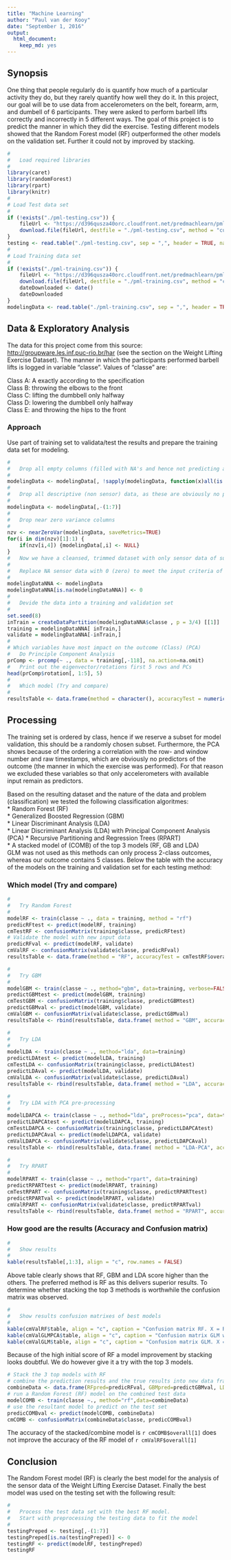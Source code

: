 ```yaml
---
title: "Machine Learning"
author: "Paul van der Kooy"
date: "September 1, 2016"
output: 
  html_document: 
    keep_md: yes
---
```


## Synopsis

One thing that people regularly do is quantify how much of a particular activity they do, but they rarely quantify how well they do it. In this project, our goal will be to use data from accelerometers on the belt, forearm, arm, and dumbell of 6 participants. They were asked to perform barbell lifts correctly and incorrectly in 5 different ways. The goal of this project is to predict the manner in which they did the exercise. Testing different models showed that the Random Forest model (RF) outperformed the other models on the validation set. Further it could not by improved by stacking. 

```r
#
#   Load required libraries
#
library(caret)
library(randomForest)
library(rpart)
library(knitr)
#
# Load Test data set
#
if (!exists("./pml-testing.csv")) {
    fileUrl <- "https://d396qusza40orc.cloudfront.net/predmachlearn/pml-testing.csv"
    download.file(fileUrl, destfile = "./pml-testing.csv", method = "curl")
}
testing <- read.table("./pml-testing.csv", sep = ",", header = TRUE, na.strings = c("NA", "#DIV/0!"))
#
# Load Training data set
#
if (!exists("./pml-training.csv")) {
    fileUrl <- "https://d396qusza40orc.cloudfront.net/predmachlearn/pml-training.csv"
    download.file(fileUrl, destfile = "./pml-training.csv", method = "curl")
    dateDownloaded <- date()
    dateDownloaded
}
modelingData <- read.table("./pml-training.csv", sep = ",", header = TRUE, na.strings = c("NA", "#DIV/0!"))
```

## Data & Exploratory Analysis

The data for this project come from this source: <http://groupware.les.inf.puc-rio.br/har> (see the section on the Weight Lifting Exercise Dataset). The manner in which the participants performed barbell lifts is logged in variable "classe". Values of "classe" are:

Class A:  A exactly according to the specification  
Class B:  throwing the elbows to the front  
Class C:  lifting the dumbbell only halfway  
Class D:  lowering the dumbbell only halfway  
Class E:  and throwing the hips to the front  

###     Approach

Use part of training set to validata/test the results and prepare the training data set for modeling.

```r
#
#   Drop all empty columns (filled with NA's and hence not predicting anything)
#
modelingData <- modelingData[, !sapply(modelingData, function(x)all(is.na(x))), drop=F]
#
#   Drop all descriptive (non sensor) data, as these are obviously no predictors for the outcome
#
modelingData <- modelingData[,-(1:7)]
#
#   Drop near zero variance columns
#
nzv <- nearZeroVar(modelingData, saveMetrics=TRUE)
for(i in dim(nzv)[1]:1) {
    if(nzv[i,4]) {modelingData[,i] <- NULL}
}
#   Now we have a cleansed, trimmed dataset with only sensor data of sufficient variance
#
#   Replace NA sensor data with 0 (zero) to meet the input criteria of some modeling algorithms
#
modelingDataNNA <- modelingData
modelingDataNNA[is.na(modelingDataNNA)] <- 0
#
#   Devide the data into a training and validation set
#
set.seed(8)
inTrain = createDataPartition(modelingDataNNA$classe , p = 3/4) [[1]]
training = modelingDataNNA[ inTrain,] 
validate = modelingDataNNA[-inTrain,] 
#
# Which variables have most impact on the outcome (Class) (PCA) 
#   Do Principle Component Analysis
prComp <- prcomp(~ ., data = training[,-118], na.action=na.omit)
#   Print out the eigenvector/rotations first 5 rows and PCs
head(prComp$rotation[, 1:5], 5)
#
#   Which model (Try and compare)  
#
resultsTable <- data.frame(method = character(), accuracyTest = numeric(), accuracyVal = numeric())
```

## Processing

The training set is ordered by class, hence if we reserve a subset for model validation, this should be a randomly chosen subset. Furthermore, the PCA shows because of the ordering a correlation with the row- and window number and raw timestamps, which are obviously no predictors of the outcome (the manner in which the exercise was performed). For that reason we excluded these variables so that only accelerometers with available input remain as predictors.

Based on the resulting dataset and the nature of the data and problem (classification) we tested the following classification algoritmes:  
* Random Forest (RF)  
* Generalized Boosted Regression (GBM)  
* Linear Discriminant Analysis (LDA)  
* Linear Discriminant Analysis (LDA) with Principal Component Analysis (PCA) 
* Recursive Partitioning and Regression Trees (RPART)  
* A stacked model of (COMB) of the top 3 models (RF, GB and LDA)  
GLM was not used as this methods can only process 2-class outcomes, whereas our outcome contains 5 classes. Below the table with the accuracy of the models on the training and validation set for each testing method:

###     Which model (Try and compare)

```r
#
#   Try Random Forest
#
modelRF <- train(classe ~ ., data = training, method = "rf")
predicRFtest <- predict(modelRF, training)
cmTestRF <- confusionMatrix(training$classe, predicRFtest)
# Validate the model with new input data  
predicRFval <- predict(modelRF, validate)
cmValRF <- confusionMatrix(validate$classe, predicRFval)
resultsTable <- data.frame(method = "RF", accuracyTest = cmTestRF$overall[1], accuracyVal = cmValRF$overall[1])
```

```r
#
#   Try GBM
#
modelGBM <- train(classe ~ ., method="gbm", data=training, verbose=FALSE)
predictGBMtest <- predict(modelGBM, training)
cmTestGBM <- confusionMatrix(training$classe, predictGBMtest)
predictGBMval <- predict(modelGBM, validate)
cmValGBM <- confusionMatrix(validate$classe, predictGBMval)
resultsTable <- rbind(resultsTable, data.frame( method = "GBM", accuracyTest = cmTestGBM$overall[1], accuracyVal = cmValGBM$overall[1]))
```

```r
#
#   Try LDA
#
modelLDA <- train(classe ~ ., method="lda", data=training)
predictLDAtest <- predict(modelLDA, training)
cmTestLDA <- confusionMatrix(training$classe, predictLDAtest)
predictLDAval <- predict(modelLDA, validate)
cmValLDA <- confusionMatrix(validate$classe, predictLDAval)
resultsTable <- rbind(resultsTable, data.frame( method = "LDA", accuracyTest = cmTestLDA$overall[1], accuracyVal = cmValLDA$overall[1]))
```

```r
#
#   Try LDA with PCA pre-processing
#
modelLDAPCA <- train(classe ~ ., method="lda", preProcess="pca", data=training)
predictLDAPCAtest <- predict(modelLDAPCA, training)
cmTestLDAPCA <- confusionMatrix(training$classe, predictLDAPCAtest)
predictLDAPCAval <- predict(modelLDAPCA, validate)
cmValLDAPCA <- confusionMatrix(validate$classe, predictLDAPCAval)
resultsTable <- rbind(resultsTable, data.frame( method = "LDA-PCA", accuracyTest = cmTestLDAPCA$overall[1], accuracyVal = cmValLDAPCA$overall[1]))
```

```r
#
#   Try RPART
#
modelRPART <- train(classe ~ ., method="rpart", data=training)
predictRPARTtest <- predict(modelRPART, training)
cmTestRPART <- confusionMatrix(training$classe, predictRPARTtest)
predictRPARTval <- predict(modelRPART, validate)
cmValRPART <- confusionMatrix(validate$classe, predictRPARTval)
resultsTable <- rbind(resultsTable, data.frame( method = "RPART", accuracyTest = cmTestRPART$overall[1], accuracyVal = cmValRPART$overall[1]))
```

###     How good are the results (Accuracy and Confusion matrix)  

```r
#
#   Show results
#
kable(resultsTable[,1:3], align = "c", row.names = FALSE)
```

Above table clearly shows that RF, GBM and LDA score higher than the others. The preferred method is RF as this delivers superior results. To determine whether stacking the top 3 methods is worthwhile the confusion matrix was observed.

```r
#
#   Show results confusion matrixes of best models
#
kable(cmValRF$table, align = "c", caption = "Confusion matrix RF. X = Reference, Y = Prediction")
kable(cmValGLMPCA$table, align = "c", caption = "Confusion matrix GLM with PCA. X = Reference, Y = Prediction")
kable(cmValGLM$table, align = "c", caption = "Confusion matrix GLM. X = Reference, Y = Prediction")
```

Because of the high initial score of RF a model improvement by stacking looks doubtful. We do however give it a try with the top 3 models.

```r
# Stack the 3 top models with RF
# combine the prediction results and the true results into new data frame
combineData <- data.frame(RFpred=predicRFval, GBMpred=predictGBMval, LDApred=predictLDAval, classe=validate$classe)
# run a Random Forest (RF) model on the combined test data
modelCOMB <- train(classe ~., method="rf",data=combineData)
# use the resultant model to predict on the test set
predicCOMBval <- predict(modelCOMB, combineData)
cmCOMB <- confusionMatrix(combineData$classe, predicCOMBval)
```
The accuracy of the stacked/combine model is `r cmCOMB$overall[1]` does not improve the accuracy of the RF model of  `r cmValRF$overall[1]`  

## Conclusion

The Random Forest model (RF) is clearly the best model for the analysis of the sensor data of the Weight Lifting Exercise Dataset. 
Finally the best model was used on the testing set with the following result:

```r
#
#   Process the test data set with the best RF model.
#   Start with preprocessing the testing data to fit the model
#
testingPreped <- testing[,-(1:7)]
testingPreped[is.na(testingPreped)] <- 0
testingRF <- predict(modelRF, testingPreped)
testingRF
```


